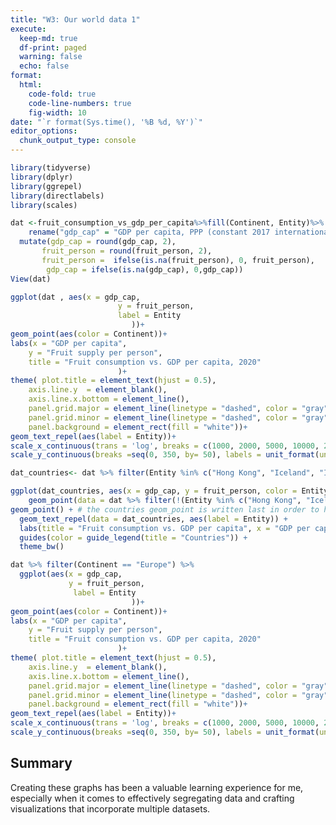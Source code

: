 ```yaml
---
title: "W3: Our world data 1"
execute:
  keep-md: true
  df-print: paged
  warning: false
  echo: false
format:
  html:
    code-fold: true
    code-line-numbers: true
    fig-width: 10
date: "`r format(Sys.time(), '%B %d, %Y')`"
editor_options: 
  chunk_output_type: console
---
```

```r
library(tidyverse)
library(dplyr)
library(ggrepel)
library(directlabels)
library(scales)
```

```r
dat <-fruit_consumption_vs_gdp_per_capita%>%fill(Continent, Entity)%>%
    rename("gdp_cap" = "GDP per capita, PPP (constant 2017 international $)", "fruit_person" = "Fruit | 00002919 || Food available for consumption | 0645pc || kilograms per year per capita")%>%filter(Year == '2020')%>%
  mutate(gdp_cap = round(gdp_cap, 2),
       fruit_person = round(fruit_person, 2),
       fruit_person =  ifelse(is.na(fruit_person), 0, fruit_person),
        gdp_cap = ifelse(is.na(gdp_cap), 0,gdp_cap))
View(dat)
```

```r
ggplot(dat , aes(x = gdp_cap,
                        y = fruit_person,
                        label = Entity
                           ))+
geom_point(aes(color = Continent))+
labs(x = "GDP per capita",
    y = "Fruit supply per person",
    title = "Fruit consumption vs. GDP per capita, 2020"
                        )+
theme( plot.title = element_text(hjust = 0.5),
    axis.line.y  = element_blank(),
    axis.line.x.bottom = element_line(),
    panel.grid.major = element_line(linetype = "dashed", color = "gray"),
    panel.grid.minor = element_line(linetype = "dashed", color = "gray"),
    panel.background = element_rect(fill = "white"))+
geom_text_repel(aes(label = Entity))+
scale_x_continuous(trans = 'log', breaks = c(1000, 2000, 5000, 10000, 20000, 100000), labels = c("$1,000", "$2,000", "$5,000", '$10,000', '$20,000', '$10,0000'))+
scale_y_continuous(breaks =seq(0, 350, by= 50), labels = unit_format(unit = 'kg'))


```

```r
dat_countries<- dat %>% filter(Entity %in% c("Hong Kong", "Iceland", "India"))
```
```r
ggplot(dat_countries, aes(x = gdp_cap, y = fruit_person, color = Entity)) +
    geom_point(data = dat %>% filter(!(Entity %in% c("Hong Kong", "Iceland", "India"))), aes(x = gdp_cap, y = fruit_person), color = "grey50", alpha = 0.3) +
geom_point() + # the countries geom_point is written last in order to have a higher z priority
  geom_text_repel(data = dat_countries, aes(label = Entity)) +
  labs(title = "Fruit consumption vs. GDP per capita", x = "GDP per capita", y = "Fruit supply per person") +
  guides(color = guide_legend(title = "Countries")) +
  theme_bw()
```

```r
dat %>% filter(Continent == "Europe") %>% 
  ggplot(aes(x = gdp_cap,
             y = fruit_person,
              label = Entity
                           ))+
geom_point(aes(color = Continent))+
labs(x = "GDP per capita",
    y = "Fruit supply per person",
    title = "Fruit consumption vs. GDP per capita, 2020"
                        )+
theme( plot.title = element_text(hjust = 0.5),
    axis.line.y  = element_blank(),
    axis.line.x.bottom = element_line(),
    panel.grid.major = element_line(linetype = "dashed", color = "gray"),
    panel.grid.minor = element_line(linetype = "dashed", color = "gray"),
    panel.background = element_rect(fill = "white"))+
geom_text_repel(aes(label = Entity))+
scale_x_continuous(trans = 'log', breaks = c(1000, 2000, 5000, 10000, 20000, 100000), labels = c("$1,000", "$2,000", "$5,000", '$10,000', '$20,000', '$10,0000'))+
scale_y_continuous(breaks =seq(0, 350, by= 50), labels = unit_format(unit = 'kg'))
```

## Summary
Creating these graphs has been a valuable learning experience for me, especially when it comes to effectively segregating data and crafting visualizations that incorporate multiple datasets.